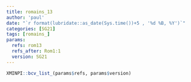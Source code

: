 ```yaml
---
title: romains_13
author: 'paul'
date: "`r format(lubridate::as_date(Sys.time())+5 , '%d %B, %Y')`"
categories: [SG21]
tags: [romains_]
params:
  refs: rom13
  refs_after: Rom1:1
  version: SG21
---
```


```r
XMINPI::bcv_list_(params$refs, params$version)
```

